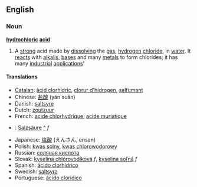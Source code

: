 ==English==
===Noun===
{{wikipedia}}
'''[[hydrochloric]] [[acid]]'''
#{{chemistry}} A [[strong]] acid made by [[dissolving]] the [[gas]], [[hydrogen]] [[chloride]], in [[water]]. It [[react]]s with [[alkali]]s, [[base]]s and many [[metal]]s to form chlorides; it has many [[industrial]] [[application]]s'

====Translations====
*[[Catalan]]: [[àcid clorhídric]], [[clorur d'hidrogen]], [[salfumant]]
*Chinese: [[盐酸]] (yán suān)
*Danish: [[saltsyre]]
*Dutch: [[zoutzuur]]
*French: [[acide chlorhydrique]], [[acide muriatique]]
*{{msg:de}}: [[Salzsäure]] [[:de:Salzsäure|^]] ''f''
*Japanese: [[塩酸]] (えんさん, ensan)
*Polish: [[kwas solny]], [[kwas chlorowodorowy]]
*Russian: [[соляная кислота]]
*Slovak: [[kyselina chlórovodíková]] ''f'', [[kyselina soľná]] ''f''
*Spanish: [[ácido clorhídrico]]
*Swedish: [[saltsyra]]
*Portuguese: [[ácido clorídico]]